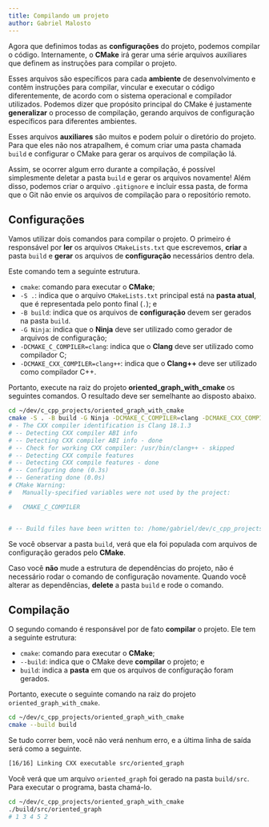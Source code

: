 ```yaml
---
title: Compilando um projeto
author: Gabriel Malosto
---
```


Agora que definimos todas as **configurações** do projeto, podemos compilar o código.
Internamente, o **CMake** irá gerar uma série arquivos auxiliares que definem as instruções para compilar o projeto.

Esses arquivos são específicos para cada **ambiente** de desenvolvimento e contêm instruções para compilar, vincular e executar o código diferentemente, de acordo com o sistema operacional e compilador utilizados.
Podemos dizer que propósito principal do CMake é justamente **generalizar** o processo de compilação, gerando arquivos de configuração específicos para diferentes ambientes.

Esses arquivos **auxiliares** são muitos e podem poluir o diretório do projeto. Para que eles não nos atrapalhem, é comum criar uma pasta chamada `build` e configurar o CMake para gerar os arquivos de compilação lá.

Assim, se ocorrer algum erro durante a compilação, é possível simplesmente deletar a pasta `build` e gerar os arquivos novamente!
Além disso, podemos criar o arquivo `.gitignore` e incluir essa pasta, de forma que o Git não envie os arquivos de compilação para o repositório remoto.

## Configurações

Vamos utilizar dois comandos para compilar o projeto.
O primeiro é responsável por **ler** os arquivos `CMakeLists.txt` que escrevemos, **criar** a pasta `build` e **gerar** os arquivos de **configuração** necessários dentro dela.

Este comando tem a seguinte estrutura.

- `cmake`: comando para executar o **CMake**;
- `-S .`: indica que o arquivo `CMakeLists.txt` principal está na **pasta atual**, que é representada pelo ponto final (`.`); e
- `-B build`: indica que os arquivos de **configuração** devem ser gerados na pasta `build`.
- `-G Ninja`: indica que o **Ninja** deve ser utilizado como gerador de arquivos de configuração;
- `-DCMAKE_C_COMPILER=clang`: indica que o **Clang** deve ser utilizado como compilador C;
- `-DCMAKE_CXX_COMPILER=clang++`: indica que o **Clang++** deve ser utilizado como compilador C++.

Portanto, execute na raiz do projeto **oriented_graph_with_cmake** os seguintes comandos.
O resultado deve ser semelhante ao disposto abaixo.

```zsh title="Fedora, WSL ou Mint" frame="terminal"
cd ~/dev/c_cpp_projects/oriented_graph_with_cmake
cmake -S . -B build -G Ninja -DCMAKE_C_COMPILER=clang -DCMAKE_CXX_COMPILER=clang++
# - The CXX compiler identification is Clang 18.1.3
# -- Detecting CXX compiler ABI info
# -- Detecting CXX compiler ABI info - done
# -- Check for working CXX compiler: /usr/bin/clang++ - skipped
# -- Detecting CXX compile features
# -- Detecting CXX compile features - done
# -- Configuring done (0.3s)
# -- Generating done (0.0s)
# CMake Warning:
#   Manually-specified variables were not used by the project:

# 	CMAKE_C_COMPILER


# -- Build files have been written to: /home/gabriel/dev/c_cpp_projects/oriented_graph_with_cmake/build
```

Se você observar a pasta `build`, verá que ela foi populada com arquivos de configuração gerados pelo **CMake**.

Caso você **não** mude a estrutura de dependências do projeto, não é necessário rodar o comando de configuração novamente.
Quando você alterar as dependências, **delete** a pasta `build` e rode o comando.

## Compilação

O segundo comando é responsável por de fato **compilar** o projeto.
Ele tem a seguinte estrutura:

- `cmake`: comando para executar o **CMake**;
- `--build`: indica que o CMake deve **compilar** o projeto; e
- `build`: indica a **pasta** em que os arquivos de configuração foram gerados.

Portanto, execute o seguinte comando na raiz do projeto `oriented_graph_with_cmake`.

```zsh title="Fedora, WSL ou Mint" frame="terminal"
cd ~/dev/c_cpp_projects/oriented_graph_with_cmake
cmake --build build
```

Se tudo correr bem, você não verá nenhum erro, e a última linha de saída será como a seguinte.

```zsh title="Fedora, WSL ou Mint" frame="terminal"
[16/16] Linking CXX executable src/oriented_graph
```

Você verá que um arquivo `oriented_graph` foi gerado na pasta `build/src`.
Para executar o programa, basta chamá-lo.

```zsh title="Fedora, WSL ou Mint" frame="terminal"
cd ~/dev/c_cpp_projects/oriented_graph_with_cmake
./build/src/oriented_graph
# 1 3 4 5 2
```
